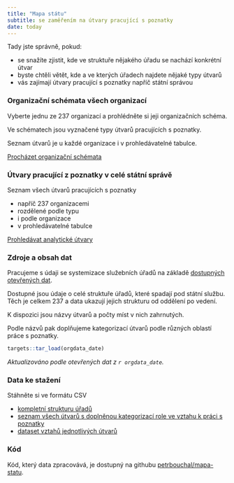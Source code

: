 ```yaml
---
title: "Mapa státu"
subtitle: se zaměřením na útvary pracující s poznatky
date: today
---
```


Tady jste správně, pokud:

- se snažíte zjistit, kde ve struktuře nějakého úřadu se nachází konkrétní útvar
- byste chtěli větět, kde a ve kterých úřadech najdete nějaké typy útvarů
- vás zajímají útvary pracující s poznatky napříč státní správou


::: {.grid}

::: {.g-col-12 .g-col-md-6}

:::{.box-height}

### Organizační schémata všech organizací

Vyberte jednu ze 237 organizací a prohlédněte si jeji organizačních schéma.

Ve schématech jsou vyznačené typy útvarů pracujících s poznatky.

Seznam útvarů je u každé organizace i v prohledávatelné tabulce.

:::

[[Procházet organizační schémata](/orgs.qmd)]{.btn-primary .btn}

:::

::: {.g-col-12 .g-col-md-6 .box-height}

### Útvary pracující z poznatky v celé státní správě

:::{.box-height}

Seznam všech útvarů pracujících s poznatky

- napříč 237 organizacemi
- rozdělené podle typu
- i podle organizace
- v prohledávatelné tabulce

:::

[[Prohledávat analytické útvary](/analytici.qmd)]{.btn-primary .btn}

:::

:::

:::{.callout-note}

### Zdroje a obsah dat

Pracujeme s údaji se systemizace služebních úřadů na základě [dostupných otevřených dat](https://data.gov.cz/datov%C3%A1-sada?iri=https://data.gov.cz/zdroj/datov%C3%A9-sady/00007064/846439496).

Dostupné jsou údaje o celé struktuře úřadů, které spadají pod státní službu. Těch je celkem 237 a data ukazují jejich strukturu od oddělení po vedení.

K dispozici jsou názvy útvarů a počty míst v nich zahrnutých.

Podle názvů pak doplňujeme kategorizací útvarů podle různých oblastí práce s poznatky.

```r
targets::tar_load(orgdata_date)
```


*Aktualizováno podle otevřených dat z `r orgdata_date`.*

:::

### Data ke stažení

Stáhněte si ve formátu CSV

- [kompletní strukturu úřadů](data-export/struktura-nodes.csv)
- [seznam všech útvarů s doplněnou kategorizací role ve vztahu k práci s poznatky](data-export/struktura-hierarchie .csv)
- [dataset vztahů jednotlivých útvarů]((data-export/struktura-edges.csv))

### Kód

Kód, který data zpracovává, je dostupný na githubu [petrbouchal/mapa-statu](https://github.com/petrbouchal/mapa-statu).


